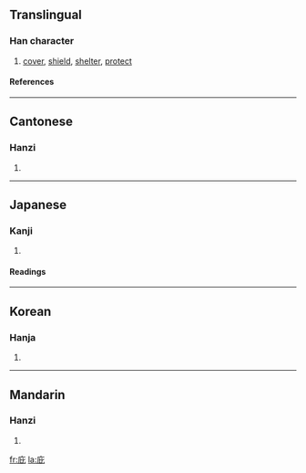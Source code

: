 ==Translingual==
===Han character===
{{Han char|rn=53|rad=广|as=04|sn=7|four=0021<sub>1</sub>|canj=戈心心 (IPP), X戈心心 (XIPP)}}
# [[cover]], [[shield]], [[shelter]], [[protect]]
====References====
{{Han ref|kx=0343.210|dkj=09239|dj=0653.080|hdz=20874.050|uh=5E87|ud=24199|bh=A7C8|bd=42952}}
----
==Cantonese==
===Hanzi===
{{yue-hanzi|jyut=|y=bei3}}
# {{defn|Cantonese}}
----
==Japanese==
===Kanji===
{{ja-kanji|grade=|rs=广04}}
# {{defn|Japanese}} 
====Readings====
{{ja-readings|on=[[ひ]] (hi)|kun=[[おおう]] (oou), [[かばう]] (kabau), [[ひさし]] (hisashi)}}
----
==Korean==
===Hanja===
{{ko-hanja|hangeul=비|rv=bi|mr=pi}}
# {{defn|Korean}}
----
==Mandarin==
===Hanzi===
{{cmn-hanzi|pin=[[bì]] (bi4)|wg=pi<sup>4</sup>}}
# {{defn|Mandarin}}

[[fr:庇]]
[[la:庇]]